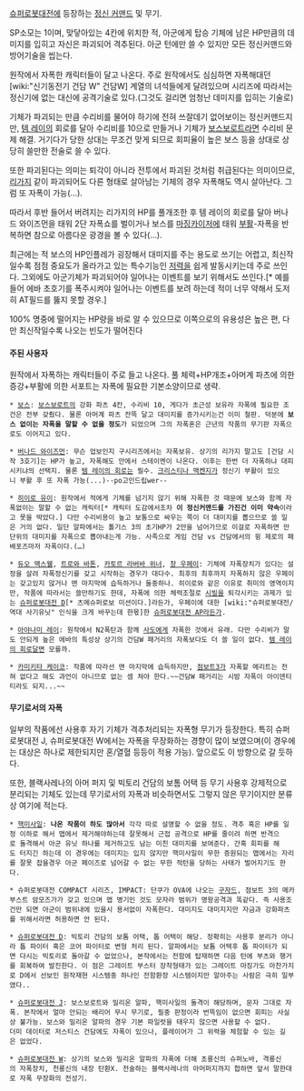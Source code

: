 [[슈퍼로봇대전]]에 등장하는 [[정신 커맨드]] 및 무기.

SP소모는 1이며, 맞닿아있는 4칸에 위치한 적, 아군에게 탑승 기체에 남은 HP만큼의 데미지를 입히고 자신은 파괴되어 격추된다. 아군 턴에만 쓸 수 있지만 모든 정신커맨드와 방어기술을 씹는다. 

원작에서 자폭한 캐릭터들이 달고 나온다. 주로 원작에서도 심심하면 자폭해대던 [wiki:"신기동전기 건담 W" 건담W] 계열의 녀석들에게 달려있으며 시리즈에 따라서는 정신기에 없는 대신에 공격기술로 있다.(그것도 걸리면 엄청난 데미지를 입히는 기술로)

기체가 파괴되는 만큼 수리비를 물어야 하기에 전혀 쓰잘데기 없어보이는 정신커맨드지만, [[템 레이]]의 회로를 달아 수리비를 10으로 만들거나 기체가 [[보스보로트]]라면 수리비 문제 해결. 거기다가 당한 상대는 무조건 맞게 되므로 회피율이 높은 보스 등을 상대로 상당히 쓸만한 전술로 쓸 수 있다. 

또한 파괴된다는 의미는 퇴각이 아니라 전투에서 파괴된 것처럼 취급된다는 의미이므로, [[리가지]] 같이 파괴되어도 다른 형태로 살아남는 기체의 경우 자폭해도 역시 살아난다. 그럼 또 자폭이 가능(…).

따라서 후반 들어서 버려지는 리가지의 HP를 풀개조한 후 템 레이의 회로를 달아 버나드 와이즈먼을 태워 2단 자폭쇼를 벌이거나 보스를 [[마징카이저]]에 태워 [[부활]]-자폭을 반복하면 참으로 아름다운 광경을 볼 수 있다(…).

최근에는 적 보스의 HP인플레가 굉장해서 대미지를 주는 용도로 쓰기는 어렵고, 최신작일수록 점점 중요도가 올라가고 있는 특수기능인 [[저력]]을 쉽게 발동시키는데 주로 쓰인다. 그외에도 아군기체가 파괴되어야 일어나는 이벤트를 보기 위해서도 쓰인다.[* 예를들어 에바 초호기를 폭주시켜야 일어나는 이벤트를 보려 하는데 적이 너무 약해서 도저히 AT필드를 뚫지 못할 경우.]

100% 명중에 떨어지는 HP량을 바로 알 수 있으므로 이쪽으로의 유용성은 높은 편, 다만 최신작일수록 나오는 빈도가 떨어진다

==== 주된 사용자 ====
원작에서 자폭하는 캐릭터들이 주로 들고 나온다. 풀 체력+HP개조+아머계 파츠에 의한 증강+부활에 의한 서포트는 자폭에 필요한 기본소양이므로 생략.

 * [[보스]]: [[보스보로트]]의 강화 파츠 4칸, 수리비 10, 게다가 초근성 보유라 자폭에 필요한 조건은 전부 갖췄다. 물론 아머계 파츠 잔뜩 달고 대미지를 증가시키는건 이미 철판. 덕분에 '''보스 없이는 자폭을 말할 수 없을 정도'''가 되었으며 그의 자폭혼은 근년의 작품의 무기판 자폭으로도 이어지고 있다.

 * [[버나드 와이즈먼]]: 무슨 업보인지 구시리즈에서는 자폭보유. 상기의 리가지 말고도 [건담 시작 3호기]는 HP가 높고, 자폭해도 안에서 스테이멘이 나온다. 이후는 한번 더 자폭하냐 대피시키냐의 선택지. 물론 [[템 레이의 회로]]는 필수. [[크리스티나 맥켄지]]가 정신기 부활이 있으니 부활 후 또 자폭 가능(...)--po고인드립wer--

 * [[히이로 유이]]: 원작에서 적에게 기체를 넘기지 않기 위해 자폭한 것 때문에 보스와 함께 자폭없이는 말할 수 없는 캐릭터[* 캐릭터 도감에서조차 '''이 정신커맨드를 가진건 이미 약속'''이라고 못을 박았다.] 다만 수리비용이 높고 보통으로 싸우는 쪽이 더 대미지를 뽑으므로 쓸 일은 거의 없다. 일단 알파에서는 톨기스 3의 초기HP가 2만을 넘어가므로 이걸로 자폭하면 만단위의 대미지를 자폭으로 뽑아내는게 가능. 사족으로 게임 건담 vs 건담에서의 윙 제로의 패배포즈마저 자폭이다.(…)

 * [[듀오 맥스웰]], [[트로와 바톤]], [[카토르 라버바 위너]], [[창 우페이]]: 기체에 자폭장치가 있다는 설정을 살려 자폭정신기를 갖고 시작하는 경우가 대다수. 최후의 최후까지 자폭하지 않은 우페이는 갖고있지 않거나 맨 마지막에 습득하거나 둘중하나. 히이로와 같은 이유로 취미의 영역이지만, 작품에 따라서는 쓸만하기도 한데, 자폭에 의한 체력조절로 [[시빌]]을 퇴각시키는 과제가 있는 [[슈퍼로봇대전 D]][* 츠메슈퍼로보 미션이다.]라든가, 우페이에 대한 [wiki:"슈퍼로봇대전/역대 사기유닛" 인식을 크게 바꾸는데 한몫]한 [[슈퍼로봇대전 AP]]라든가.

 * [[아야나미 레이]]: 원작에서 N2폭탄과 함께 [[사도]]에게 자폭한 것에서 유래. 다만 수리비가 말도 안되게 높은 에바의 특성상 상기의 건담W 패거리의 자폭보다도 더 쓸 일이 없다. [[템 레이의 회로]]달면 모를까.

 * [[카미키타 케이코]]: 작품에 따라선 맨 마지막에 습득하지만, [[점보트3]]가 자폭할 메리트는 전혀 없다고 해도 과언이 아니므로 없는 셈 쳐야 한다.~~건담W 패거리는 시밤 자폭이 아이덴티티라도 되지...~~

==== 무기로서의 자폭 ====
일부의 작품에선 사용후 자기 기체가 격추처리되는 자폭형 무기가 등장한다. 특히 슈퍼로봇대전 J, 슈퍼로봇대전 W에서는 자폭을 무장화하는 경향이 많이 보였으며(이 경우에는 대상은 하나로 제한되지만 혼/열혈 등등이 적용 가능). 앞으로도 이 방향으로 갈 듯하다.

또한, 블랙사레나의 아머 퍼지 및 빅토리 건담의 보톰 어택 등 무기 사용후 강제적으로 분리되는 기체도 있는데 무기로서의 자폭과 비슷하면서도 그렇지 않은 무기이지만 분류상 여기에 적는다.

 * [[핵미사일]]: '''나온 작품이 하도 많아서''' 각각 따로 설명할 수 없을 정도. 격추 혹은 HP를 일정 이하로 해서 맵에서 제거해야하는데 잘못해서 근접 공격으로 HP를 줄이려 하면 반격으로 돌격해서 아군 유닛 하나를 제거하고도 남는 미친 대미지를 보여준다. 간혹 회피를 해도 터지긴 하는데 이 경우에는 데미지는 입지 않지만 핵미사일이 무한 증원되는 맵에서는 자리를 잘못 잡을경우 아군 페이즈로 넘어갈 수 없는 무한 적턴을 당하는 사태가 벌어지기도 한다.

 * 슈퍼로봇대전 COMPACT 시리즈, IMPACT: 단쿠가 OVA에 나오는 [[구자드]], 점보트 3의 메카부스트 암모즈가가 갖고 있으며 맵 병기인 것도 모자라 범위가 명왕공격과 똑같다. 즉 사용조건만 되면 아군이 범위내에 있을시 용서없이 자폭한다. 대미지도 대미지지만 자금과 강화파츠를 위해서라면 허용하면 안 된다.

 * [[슈퍼로봇대전 D]]: 빅토리 건담의 보톰 어택, 톱 어택이 해당. 정확히는 사용후 분리가 아니라 톱 파이터 혹은 코어 파이터로 변형 처리 된다. 알파에서는 보톰 어택후 톱 파이터가 되면 다시는 빅토리로 돌아갈 수 없었으나, 본작에서는 전함에 탑재하면 다음 턴에 부츠와 행거를 회복하여 발진한다. 이 점은 그레이트 부스터 장착형태가 있는 그레이트 마징가도 마찬가지로 D에서 선보인 원작재현 시스템중 하나인 전함환장 시스템이지만 알아주는 사람은 극히 일부였다..

 * [[슈퍼로봇대전 J]]: 보스보로트와 밀리온 알파, 핵미사일의 돌격이 해당하며, 문자 그대로 자폭. 본작에서 얼마 안되는 배리어 무시 무기로, 필중 판정이라 번뜩임이 없으면 회피는 사실상 불가능. 보스와 밀리온 알파의 경우 기본 파일럿을 태우지 않으면 사용할 수 없다.
 더미 데이터로 저스티스 건담에도 자폭이 있으나, 플레이어가 그 위력을 체험할 수 있는 길은 없었다.

 * [[슈퍼로봇대전 W]]: 상기의 보스와 밀리온 알파의 자폭에 더해 초룡신의 슈퍼노바, 격룡신의 자폭장치, 천룡신의 내장 탄환X. 전술하는 블랙사레나의 아머퍼지까지 합하면 앞서 말한대로 자폭 무장화의 전성기.
